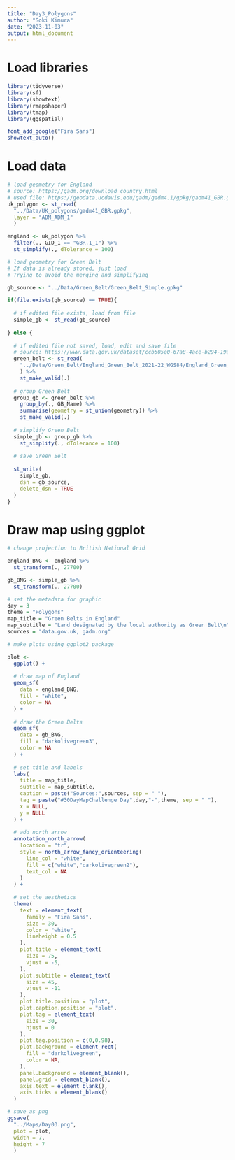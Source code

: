```yaml
---
title: "Day3_Polygons"
author: "Soki Kimura"
date: "2023-11-03"
output: html_document
---
```


# Load libraries

```r
library(tidyverse)
library(sf)
library(showtext)
library(rmapshaper)
library(tmap)
library(ggspatial)

font_add_google("Fira Sans")
showtext_auto()
```

# Load data

```r

# load geometry for England
# source: https://gadm.org/download_country.html
# used file: https://geodata.ucdavis.edu/gadm/gadm4.1/gpkg/gadm41_GBR.gpkg
uk_polygon <- st_read(
  "../Data/UK_polygons/gadm41_GBR.gpkg",
  layer = "ADM_ADM_1"
  )

england <- uk_polygon %>%
  filter(., GID_1 == "GBR.1_1") %>%
  st_simplify(., dTolerance = 100)  

# load geometry for Green Belt
# If data is already stored, just load
# Trying to avoid the merging and simplifying

gb_source <- "../Data/Green_Belt/Green_Belt_Simple.gpkg"

if(file.exists(gb_source) == TRUE){
  
  # if edited file exists, load from file
  simple_gb <- st_read(gb_source)
  
} else {
  
  # if edited file not saved, load, edit and save file
  # source: https://www.data.gov.uk/dataset/ccb505e0-67a8-4ace-b294-19a3cbff4861/english-local-authority-green-belt-dataset
  green_belt <- st_read(
    "../Data/Green_Belt/England_Green_Belt_2021-22_WGS84/England_Green_Belt_2021-22_WGS84.shp"
    ) %>%
    st_make_valid(.)
  
  # group Green Belt
  group_gb <- green_belt %>%
    group_by(., GB_Name) %>%
    summarise(geometry = st_union(geometry)) %>%
    st_make_valid(.)
  
  # simplify Green Belt
  simple_gb <- group_gb %>%
    st_simplify(., dTolerance = 100)
  
  # save Green Belt
  
  st_write(
    simple_gb,
    dsn = gb_source,
    delete_dsn = TRUE
  )
}

```

# Draw map using ggplot

```r

# change projection to British National Grid

england_BNG <- england %>%
  st_transform(., 27700)

gb_BNG <- simple_gb %>%
  st_transform(., 27700)

# set the metadata for graphic
day = 3
theme = "Polygons"
map_title = "Green Belts in England"
map_subtitle = "Land designated by the local authority as Green Belt\n"
sources = "data.gov.uk, gadm.org"

# make plots using ggplot2 package

plot <- 
  ggplot() +
  
  # draw map of England
  geom_sf(
    data = england_BNG,
    fill = "white",
    color = NA
  ) +
  
  # draw the Green Belts
  geom_sf(
    data = gb_BNG, 
    fill = "darkolivegreen3",
    color = NA
  ) +
  
  # set title and labels
  labs(
    title = map_title,
    subtitle = map_subtitle,
    caption = paste("Sources:",sources, sep = " "),
    tag = paste("#30DayMapChallenge Day",day,"-",theme, sep = " "),
    x = NULL,
    y = NULL
  ) +
  
  # add north arrow
  annotation_north_arrow(
    location = "tr",
    style = north_arrow_fancy_orienteering(
      line_col = "white",
      fill = c("white","darkolivegreen2"),
      text_col = NA
    )
  ) +
  
  # set the aesthetics
  theme(
    text = element_text(
      family = "Fira Sans",
      size = 30,
      color = "white",
      lineheight = 0.5
    ),
    plot.title = element_text(
      size = 75,
      vjust = -5,
    ),
    plot.subtitle = element_text(
      size = 45,
      vjust = -11
    ),
    plot.title.position = "plot",
    plot.caption.position = "plot",
    plot.tag = element_text(
      size = 30,
      hjust = 0
    ),
    plot.tag.position = c(0,0.98),
    plot.background = element_rect(
      fill = "darkolivegreen",
      color = NA,
    ),
    panel.background = element_blank(),
    panel.grid = element_blank(),
    axis.text = element_blank(),
    axis.ticks = element_blank()
  )

# save as png
ggsave(
  "../Maps/Day03.png",
  plot = plot,
  width = 7,
  height = 7
  )


```

